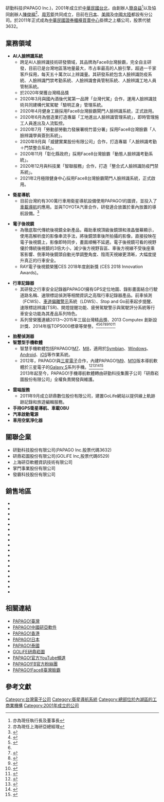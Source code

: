 {{About|研勤科技|研勤科技旗下品牌|PAPAGO!|翻译软件|Naver Papago}}
{{trivia|time=2020-05-12T03:32:38+00:00}}
{{noteTA|G1=IT}}
{{Infobox_Company
| company_name = 研勤科技股份有限公司
| company_name_en = PAPAGO Inc.
| company_logo = File:PAPAGO!_LOGO.png
| company_type = [[上櫃公司|上櫃公司]]
| foundation = 2001年9月
| location = {{ROC}}[[台北市|台北市]][[內湖區|內湖區]]港墘路200號4樓
| industry = 電腦軟體服務業
| capital = [[新臺幣|新台幣]]4億889萬元
| num_employees = 176人
| homepage = http://tw.papagoinc.com
}}

研勤科技(PAPAGO Inc.)，2001年成立於[[中華民國|中華民國]][[台北|台北]]，由創辦人[[簡良益|簡良益]]<ref>亦為現任執行長及董事長</ref>以及協同創辦人[[陳俊福|陳俊福]]<ref>亦為現任上海研亞總經理</ref>、[[周芳鉅|周芳鉅]]共同成立，目前在[[日本|日本]]、[[美國|美國]]及[[中國大陸|中國大陸]]都設有分公司。於2011年正式成為[[中華民國證券櫃檯買賣中心|中華民國證券櫃檯買賣中心]]掛牌之上櫃公司，股票代號3632。

==業務領域==
* '''AI人臉辨識系統'''
**跨足AI人臉辨識技術研發領域，其品牌為Face8台灣臉霸，完全自主研發，目前已是台灣地區落地量最大，市占率最高的人臉引擎，超過一千家客戶採用，每天五十萬次以上辨識量。其研發系統包含人臉辨識防疫系統、人臉辨識門禁考勤系統、人臉辨識會員管制系統、人臉辨識工地人員管制系統。
**於2020年榮獲台灣精品獎
**2020年3月與國內酒後代駕第一品牌「台灣代駕」合作，運用人臉辨識技術共同建構代駕駕駛「驗明正身」管理系統。
**2020年4月健身工廠採用Face8台灣臉霸閘門人臉辨識系統，正式啟用。
**2020年6月為營造業打造專屬「工地進出人臉辨識管理系統」，即時管理施工人員進出及人流監控。
**2020年7月「勞動部勞動力發展署桃竹苗分署」採用Face8台灣臉霸「人臉辨識學員簽到系統」。
**2020年9月與「威健實業股份有限公司」合作，打造專屬「人臉辨識考勤＋門禁整合系統」。
**2020年11月「彰化縣政府」採用Face8台灣臉霸「動態人臉辨識考勤系統」。
**2020年12月與科技業「智聯服務」合作，打造「整合式人臉辨識防疫門禁系統」。
**2021年2月極限健身中心採用Face8台灣臉霸閘門人臉辨識系統，正式啟用。

* '''衛星導航'''
**目前台灣約有300萬行車用衛星導航設備使用PAPAGO!的圖資，並投入了[[車載導航|車載導航]]的應用。並與TOYOTA汽車合作，研發適合放置於車內放置的導航設備。<ref>{{cite web| language =zh-tw| publisher =遠見雜誌| title =研勤科技 強力在地化 搶攻全球市場| url =http://www.gvm.com.tw/Boardcontent_17519.html| author =張煌仁| date =2011-03-14| accessdate =2017-10-18| archive-date =2017-10-18| archive-url =https://web.archive.org/web/20171018013716/https://www.gvm.com.tw/Boardcontent_17519.html| dead-url =no}}</ref>

* '''電子後視鏡'''
**為徹底取代傳統後視鏡全新產品，藉助車規頂級後鏡頭和液晶螢幕顯示，使用高解析度的影像串流手法，將後鏡頭車後所拍攝的影像，直接投映在電子後視鏡上，影像即時同步，畫面順暢不延遲。電子後視鏡可看的視野優於傳統後視鏡的3倍大小，減少後方視野盲區、車後方視線不受後座乘客影響、倒車時後鏡頭自動光學調整角度、陰雨天視線更清晰，大幅度提升真正的行車安全。
** RAY電子後視鏡榮獲CES 2018年度創新獎 (CES 2018 Innovation Awards)。

* '''行車記錄器'''
** 其研發之行車安全記錄器PAPAGO!擁有GPS定位地圖、錄影畫面結合行駛道路名稱、速限標誌偵測等相關資訊之高階行車記錄器產品。前車偵測（FCWS）、[[車道偏離警示|車道偏離警示]]系統（LDWS）、Stop and Go前車起步提醒、速限標誌辨識(TSR)、開燈提醒功能、疲勞駕駛警示與駕駛評分系統等行車安全功能為其產品系列特色。
** 系列曾榮獲連續2013～2015年三屆台灣精品獎、2013 Computex 創新設計獎、2014年版TOP5000標章等榮譽。<ref>{{cite web | language =  | publisher =  | title =PAPAGO!P3行車記錄器 三大創新功能安全有保障_TVBSN  | url =http://www.youtube.com/watch?v=bG2cDxXAGv8  | author =  | date =  | accessdate =  }}</ref><ref name="PAPAGO!P3行車記錄器百家爭鳴 最新科技受矚目_三立新聞">{{cite web  | language =  | publisher =  | title =PAPAGO!P3行車記錄器百家爭鳴 最新科技受矚目_三立新聞  | url =http://www.youtube.com/watch?v=v28zOQJ01tw  | author =  | date =  | accessdate =  | archive-date =2016-09-27  | archive-url =https://web.archive.org/web/20160927230344/https://www.youtube.com/watch?v=v28zOQJ01tw  | dead-url =no  }}</ref><ref name="PAPAGO!P3行車記錄器百家爭鳴 最新科技受矚目_三立新聞"/><ref>{{cite web| language =| publisher =| title =P3黑盒全新進化 視角更寬廣感光更進化_香港第一車網| url =http://www.car1.hk/news/papago-p3-black-box-a-new-evolution-the-perspective-of-a-wider-photosensitive-better/zh-tw/| author =| date =| accessdate =| deadurl =yes| archiveurl =https://web.archive.org/web/20120628223459/http://www.car1.hk/news/papago-p3-black-box-a-new-evolution-the-perspective-of-a-wider-photosensitive-better/zh-tw/| archivedate =2012-06-28}}</ref><ref>{{cite web  | language =  | publisher =  | title =讓我守護你 PAPAGO! 「P3」如影隨行  | url =http://www.nownews.com/2012/03/19/11391-2795960.htm  | author =  | date =  | accessdate =  | archive-date =2012-03-21  | archive-url =https://web.archive.org/web/20120321025702/http://www.nownews.com/2012/03/19/11391-2795960.htm  | dead-url =no  }}</ref><ref>{{cite web  | language =  | publisher =  | title =Papago P3 4.0更新檔釋出，提供地圖顯示功能  | url =http://car.u-3c.com/article2093.htm  | author =  | date =  | accessdate =  | archive-date =2012-10-25  | archive-url =https://web.archive.org/web/20121025123759/http://car.u-3c.com/article2093.htm  | dead-url =no  }}</ref><ref>{{cite web  | language =  | publisher =  | title =PAPAGO!資訊展_經濟日報  | url =http://edn.udn.com/article/view.jsp?aid=574263&cid=10  | author =  | date =  | accessdate =  | archive-date =2015-06-22  | archive-url =https://web.archive.org/web/20150622070911/http://edn.udn.com/article/view.jsp?aid=574263&cid=10  | dead-url =yes  }}</ref><ref>{{cite web  | language =  | publisher =  | title =PAPAGO!資訊展_自由時報  | url =http://iservice.libertytimes.com.tw/3c/news.php?no=7850&type=4  | author =  | date =  | accessdate =  | archive-date =2012-12-04  | archive-url =https://web.archive.org/web/20121204020340/http://iservice.libertytimes.com.tw/3c/news.php?no=7850&type=4  | dead-url =no  }}</ref><ref>{{cite web| language =| publisher =| title =2013台灣精品獎 P3| url =http://www.taiwanexcellence.org/index.php/awards/nowdt/content/1/PTE/102014AA-P049| author =| date =| accessdate =| deadurl =yes| archiveurl =https://web.archive.org/web/20150622065653/http://www.taiwanexcellence.org/index.php/awards/nowdt/content/1/PTE/102014AA-P049| archivedate =2015-06-22}}
</ref>
* '''胎壓偵測器'''
* '''智慧型手機軟體'''
**智慧手機軟體包括PAPAGO![[M7|M7]]、[[M8|M8]]，適用於[[Symbian|Symbian]]、[[Windows|Windows]]、[[Android|Android]]、[[iOS|iOS]]等作業系統。
**2012年，PAPAGO!與[[三星電子|三星電子]]合作，內建PAPAGO![[M9|M9]]、[[M10|M10]]版本導航軟體於三星電子的[[Galaxy_S|Galaxy S]]系列手機。<ref>{{cite web  | language =  | publisher =  | title =手機 Apps PAPAGO! M9 安裝步驟說明  | url =http://www.samsung.com/tw/article/papago-m9-install  | author =  | date =  | accessdate =  | archive-date =2012-09-02  | archive-url =https://web.archive.org/web/20120902071751/http://www.samsung.com/tw/article/papago-m9-install  | dead-url =no  }}</ref><ref>{{cite web | language =  | publisher =  | title =PAPAGO!走遍大中華 推出中港台導航軟體 | url =http://www.nownews.com/2011/05/12/11490-2711985.htm | author =  | date =  | accessdate =  }}</ref><ref>{{cite web| language =| publisher =| title =數位時代中文app 大賽優選30強出爐！研勤科技獲選| url =http://www.bnext.com.tw/article/view/cid/103/id/13804| author =| date =| accessdate =| deadurl =yes| archiveurl =https://web.archive.org/web/20121230225618/http://www.bnext.com.tw/article/view/cid/103/id/13804| archivedate =2012-12-30}}</ref><ref>{{cite web| language = | publisher = | title = 台灣大哥大行動加值| url = http://vas.taiwanmobile.com/match/papago/papago.jsp| author = | date = | accessdate = | archive-url = https://web.archive.org/web/20120818101538/http://vas.taiwanmobile.com/match/papago/papago.jsp| archive-date = 2012-08-18| dead-url = yes}}</ref><br />2013年起至今，PAPAGO!手機導航軟體轉由研勤科技集團子公司「研鼎崧圖股份有限公司」全權負責開發與維護。

* '''雲端服務'''
** 2011年9月成立研鼎數位股份有限公司，建置GoLife網站以提供線上軌跡跡記錄和旅遊編輯服務。
* '''手持GPS衛星導航、車載OBU'''
* '''汽車啟動電源'''
* '''車用空氣淨化器'''

==關聯企業==
* 研勤科技股份有限公司(PAPAGO Inc.股票代碼3632)
* 研鼎崧圖股份有限公司(GOLiFE Inc,股票代碼6529)
* 上海研亞軟體資訊技術有限公司
* 掌門事業股份有限公司
* 發霸科技股份有限公司

==銷售地區==
* {{TWN}}
* {{CHN}}
* {{HKG}}
* {{JPN}}
* {{USA}}
* {{CAN}} 
* {{THA}}
* {{IDN}}
* {{VNM}}
* {{PHL}}
* {{MAL}}
* {{DEU}} 
* {{SGP}}
* {{RUS}}
* {{AUS}}
* {{GBR}}
* {{CHL}}
* {{NLD}}

==相關連結==
*[http://tw.papagoinc.com PAPAGO!臺灣] {{Wayback|url=http://tw.papagoinc.com/ |date=20150628212358 }}
*[http://www.papago.com.cn PAPAGO!中國研亞軟件] {{Wayback|url=http://www.papago.com.cn/ |date=20191027080719 }}
*[http://www.papago.com.hk PAPAGO!香港] {{Wayback|url=http://www.papago.com.hk/ |date=20160305050908 }}
*[http://www.papago.co.jp/k PAPAGO!日本]{{dead link|date=2018年1月 |bot=InternetArchiveBot |fix-attempted=yes }}
*[https://web.archive.org/web/20150214010016/http://www.papago.co.th/ PAPAGO!泰國]
*[https://www.goyourlife.com GOLiFE研鼎崧圖] {{Wayback|url=https://www.goyourlife.com/ |date=20160508025656 }}
*[http://www.youtube.com/user/maction/videos?view=0 PAPAGO!官方YouTube頻道]
*[https://www.facebook.com/pages/PAPAGO/174178510914 PAPAGO!FB官方粉絲團] {{Wayback|url=https://www.facebook.com/pages/PAPAGO/174178510914 |date=20190217120833 }} 
*[https://face8.ai/ PAPAGO!Face8臺灣臉霸]
{{Wayback|url=https://www.facebook.com/pages/PAPAGO/174178510914 |date=20190217120833 }}
{{refend}}

==參考文獻==
{{reflist|2}}


[[Category:台灣電子公司|Category:台灣電子公司]]
[[Category:衛星導航系統|Category:衛星導航系統]]
[[Category:總部位於內湖區的工商業機構|Category:總部位於內湖區的工商業機構]]
[[Category:2001年成立的公司|Category:2001年成立的公司]]